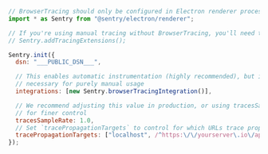 ```javascript
// BrowserTracing should only be configured in Electron renderer processes
import * as Sentry from "@sentry/electron/renderer";

// If you're using manual tracing without BrowserTracing, you'll need to add tracing extensions
// Sentry.addTracingExtensions();

Sentry.init({
  dsn: "___PUBLIC_DSN___",

  // This enables automatic instrumentation (highly recommended), but is not
  // necessary for purely manual usage
  integrations: [new Sentry.browserTracingIntegration()],

  // We recommend adjusting this value in production, or using tracesSampler
  // for finer control
  tracesSampleRate: 1.0,
  // Set `tracePropagationTargets` to control for which URLs trace propagation should be enabled
  tracePropagationTargets: ["localhost", /^https:\/\/yourserver\.io\/api/],
});
```
